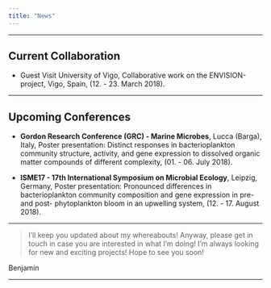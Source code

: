 ```yaml
---
title: "News"
---
```


---

## **Current Collaboration**

- Guest Visit University of Vigo, Collaborative work on the ENVISION-project, Vigo, Spain, (12. - 23. March 2018).

---

## **Upcoming Conferences**

- **Gordon Research Conference (GRC) - Marine Microbes**, Lucca (Barga), Italy, Poster presentation: Distinct responses in bacterioplankton community structure, activity, and gene expression to dissolved organic matter compounds of different complexity, (01. - 06. July 2018).

- **ISME17 - 17th International Symposium on Microbial Ecology**, Leipzig, Germany, Poster presentation: Pronounced differences in bacterioplankton community composition and gene expression in pre- and post- phytoplankton bloom in an upwelling system, (12. - 17. August 2018).

---

> I'll keep you updated about my whereabouts!
Anyway, please get in touch in case you are interested in what I'm doing!
I'm always looking for new and exciting projects!
Hope to see you soon!

Benjamin

---


